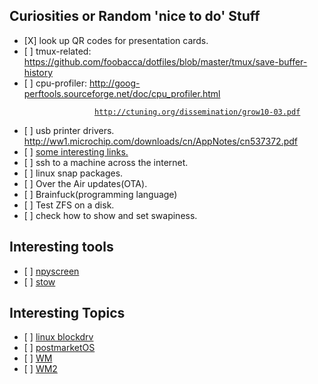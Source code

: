 == Curiosities or Random 'nice to do' Stuff ==

* [X] look up QR codes for presentation cards.
* [ ] tmux-related: https://github.com/foobacca/dotfiles/blob/master/tmux/save-buffer-history
* [ ] cpu-profiler: http://goog-perftools.sourceforge.net/doc/cpu_profiler.html
                    http://ctuning.org/dissemination/grow10-03.pdf
* [ ] usb printer drivers. http://ww1.microchip.com/downloads/cn/AppNotes/cn537372.pdf 
* [ ] [[interestinglinks| some interesting links.]]
* [ ] ssh to a machine across the internet.
* [ ] linux snap packages.
* [ ] Over the Air updates(OTA).
* [ ] Brainfuck(programming language)
* [ ] Test ZFS on a disk.
* [ ] check how to show and set swapiness.

== Interesting tools ==
* [ ] [[http://npyscreen.readthedocs.io/introduction.html|npyscreen]]
* [ ] [[https://taihen.org/managing-dotfiles-with-gnu-stow/|stow]]

== Interesting Topics ==
* [ ] [[https://github.com/gurugio/book_linuxkernel_blockdrv|linux blockdrv]]
* [ ] [[https://postmarketos.org/blog/2017/09/03/100-days-of-postmarketos/|postmarketOS]]
* [ ] [[https://seasonofcode.com/posts/how-x-window-managers-work-and-how-to-write-one-part-i.html|WM]]
* [ ] [[https://stackoverflow.com/questions/3472540/creating-a-window-manager-for-linux/3479109#3479109|WM2]]
